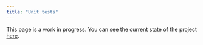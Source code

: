 ```yaml
---
title: "Unit tests"
---
```


This page is a work in progress. You can see the current state of the project [here](https://github.com/yellow-sunflower/python-packaging-essentials).
